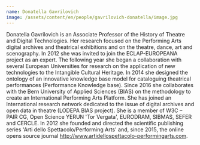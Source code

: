 ```yaml
---
name: Donatella Gavrilovich
image: /assets/content/en/people/gavrilovich-donatella/image.jpg
---
```

Donatella Gavrilovich is an Associate Professor of the History of Theatre and Digital Technologies. Her research focused on the Performing Arts digital archives and theatrical exhibitions and on the theatre, dance, art and scenography. In 2012 she was invited to join the ECLAP-EUROPEANA project as an expert. The following year she began a collaboration with several European Universities for research on the application of new technologies to the Intangible Cultural Heritage. In 2014 she designed the ontology of an innovative knowledge base model for cataloguing theatrical performances (Performance Knowledge base). Since 2016 she collaborates with the Bern University of Applied Sciences (BIAS) on the methodology to create an International Performing Arts Platform. She has joined an International research network dedicated to the issue of digital archives and open data in theatre (LODEPA BIAS project). She is a member of W3C – PAIR CG, Open Science YERUN 'Tor Vergata', EURODRAM, SIBMAS, SEFER and CERCLE. In 2012 she founded and directed the scientific publishing series 'Arti dello Spettacolo/Performing Arts' and, since 2015, the online opens source journal http://www.artidellospettacolo-performingarts.com.
